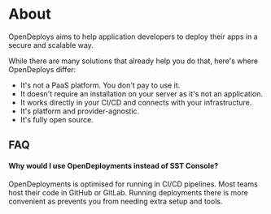 # About

OpenDeploys aims to help application developers to deploy their apps in a secure and scalable way.

While there are many solutions that already help you do that, here's where OpenDeploys differ:

- It's not a PaaS platform. You don't pay to use it.
- It doesn't require an installation on your server as it's not an application.
- It works directly in your CI/CD and connects with your infrastructure.
- It's platform and provider-agnostic.
- It's fully open source.


## FAQ

#### Why would I use OpenDeployments instead of SST Console?

OpenDeployments is optimised for running in CI/CD pipelines. Most teams host their code in GitHub or GitLab.
Running deployments there is more convenient as prevents you from needing extra setup and tools.